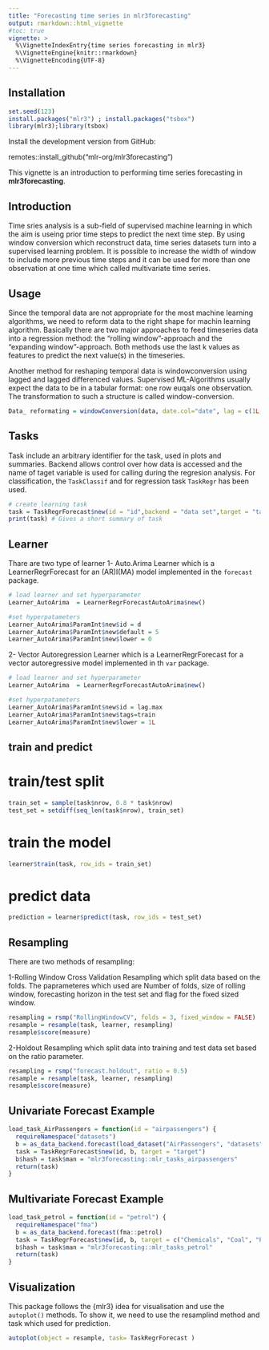 ```yaml
---
title: "Forecasting time series in mlr3forecasting"
output: rmarkdown::html_vignette
#toc: true
vignette: >
  %\VignetteIndexEntry{time series forecasting in mlr3}
  %\VignetteEngine{knitr::rmarkdown}
  %\VignetteEncoding{UTF-8}
---
```

## Installation
  
```r
set.seed(123)
install.packages("mlr3") ; install.packages("tsbox")
library(mlr3);library(tsbox)

```
Install the development version from GitHub:
  
remotes::install_github("mlr-org/mlr3forecasting")

This vignette is an introduction to performing time series forecasting in **mlr3forecasting**.

## Introduction 
Time sries analysis is a sub-field of supervised machine learning in which the aim is useing
prior time steps to predict the next time step. By using window conversion which reconstruct data, time series datasets turn into a supervised learning problem. It is possible to increase the width of window to include more previous time steps and it can be used for more than one observation at one time which called multivariate time series.


## Usage
Since the temporal data are not appropriate for the most machine learning algorithms, we need to reform data to the right shape
for machin learning algorithm.
Basically there are two major approaches to feed timeseries data into a regression method: the "rolling window"-approach and the
"expanding window"-approach. Both methods use the last k values as features to predict the next value(s) in the timeseries.

Another method for reshaping temporal data is windowconversion using lagged and lagged differenced values. Supervised ML-Algorithms 
usually expect the data to be in a tabular format: one row euqals one observation. The transformation to such a structure is called window-conversion.

```r
Data_ reformating = windowConversion(data, date.col="date", lag = c(1L,2L), diff.lag = c(1L), diff.diff = c(1L))

```

## Tasks

Task include an arbitrary identifier for the task, used in plots and summaries. Backend allows control over how data is accessed 
and the name of taget variable is used for calling during the regresion analysis.
For classification, the `TaskClassif` and for regression task `TaskRegr` has been used.


```r
# create learning task
task = TaskRegrForecast$new(id = "id",backend = "data set",target = "target variable")
print(task) # Gives a short summary of task
```

## Learner

Thare are two type of learner
1- Auto.Arima Learner which is a LearnerRegrForecast for an (AR)I(MA) model implemented  in the  `forecast` package.

```r
# load learner and set hyperparameter
Learner_AutoArima  = LearnerRegrForecastAutoArima$new()

#set hyperpatameters
Learner_AutoArima$ParamInt$new$id = d
Learner_AutoArima$ParamInt$new$default = 5
Learner_AutoArima$ParamInt$new$lower = 0
```

2- Vector Autoregression Learner which is a LearnerRegrForecast for a vector autoregressive model implemented in th `var` package. 

```r
# load learner and set hyperparameter
Learner_AutoArima  = LearnerRegrForecastAutoArima$new()

#set hyperpatameters
Learner_AutoArima$ParamInt$new$id = lag.max
Learner_AutoArima$ParamInt$new$tags=train
Learner_AutoArima$ParamInt$new$lower = 1L
```

## train and predict

# train/test split
```r
train_set = sample(task$nrow, 0.8 * task$nrow)
test_set = setdiff(seq_len(task$nrow), train_set)
```
# train the model
```r
learner$train(task, row_ids = train_set)
```

# predict data
```r
prediction = learner$predict(task, row_ids = test_set)
```

## Resampling
 There are two methods of resampling:

1-Rolling Window Cross Validation Resampling which split data based on the folds. 
The paprameteres which used are Number of folds, size of rolling window, forecasting horizon in the test set and flag for the fixed sized window.

```r
resampling = rsmp("RollingWindowCV", folds = 3, fixed_window = FALSE)
resample = resample(task, learner, resampling)
resample$score(measure)
```

2-Holdout Resampling which split data into training and test data set based on the ratio parameter.

```r
resampling = rsmp("forecast.holdout", ratio = 0.5)
resample = resample(task, learner, resampling)
resample$score(measure)
```

## Univariate Forecast Example
```r
load_task_AirPassengers = function(id = "airpassengers") {
  requireNamespace("datasets")
  b = as_data_backend.forecast(load_dataset("AirPassengers", "datasets"))
  task = TaskRegrForecast$new(id, b, target = "target")
  b$hash = task$man = "mlr3forecasting::mlr_tasks_airpassengers"
  return(task)
}
```

## Multivariate Forecast Example
```r
load_task_petrol = function(id = "petrol") {
  requireNamespace("fma")
  b = as_data_backend.forecast(fma::petrol)
  task = TaskRegrForecast$new(id, b, target = c("Chemicals", "Coal", "Petrol", "Vehicles"))
  b$hash = task$man = "mlr3forecasting::mlr_tasks_petrol"
  return(task)
}
```
## Visualization

This package follows the {mlr3} idea  for visualisation and use the  `autoplot()` methods.
To show it, we need to use the resamplind method and task which used for prediction. 

```r
autoplot(object = resample, task= TaskRegrForecast )
```


